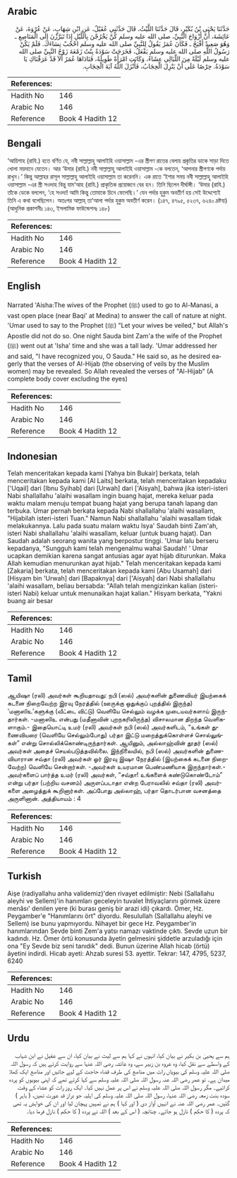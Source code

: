 ## Arabic


<div dir="rtl" lang="ar" style={{fontSize:'larger',backgroundColor:'#f8f9fa',padding:20}}>
حَدَّثَنَا يَحْيَى بْنُ بُكَيْرٍ، قَالَ حَدَّثَنَا اللَّيْثُ، قَالَ حَدَّثَنِي عُقَيْلٌ، عَنِ ابْنِ شِهَابٍ، عَنْ عُرْوَةَ، عَنْ عَائِشَةَ، أَنَّ أَزْوَاجَ النَّبِيِّ، صلى الله عليه وسلم كُنَّ يَخْرُجْنَ بِاللَّيْلِ إِذَا تَبَرَّزْنَ إِلَى الْمَنَاصِعِ ـ وَهُوَ صَعِيدٌ أَفْيَحُ ـ فَكَانَ عُمَرُ يَقُولُ لِلنَّبِيِّ صلى الله عليه وسلم احْجُبْ نِسَاءَكَ‏.‏ فَلَمْ يَكُنْ رَسُولُ اللَّهِ صلى الله عليه وسلم يَفْعَلُ، فَخَرَجَتْ سَوْدَةُ بِنْتُ زَمْعَةَ زَوْجُ النَّبِيِّ صلى الله عليه وسلم لَيْلَةً مِنَ اللَّيَالِي عِشَاءً، وَكَانَتِ امْرَأَةً طَوِيلَةً، فَنَادَاهَا عُمَرُ أَلاَ قَدْ عَرَفْنَاكِ يَا سَوْدَةُ‏.‏ حِرْصًا عَلَى أَنْ يَنْزِلَ الْحِجَابُ، فَأَنْزَلَ اللَّهُ آيَةَ الْحِجَابِ‏.‏
</div>
<div style={{backgroundColor:'#f8f9fa',padding:20, marginBottom: 10}}><table> <thead> <tr> <th>References:</th> <th></th> </tr> </thead> <tbody><tr><td>Hadith No</td><td>146</td></tr><tr><td>Arabic No</td><td>146</td></tr><tr><td>Reference</td><td>Book 4 Hadith 12</td></tr></tbody></table></div>

## Bengali


<div dir="ltr" lang="bn" style={{fontSize:'larger',backgroundColor:'#f8f9fa',padding:20}}>
‘আয়িশাহ (রাযি.) হতে বর্ণিত যে, নবী সাল্লাল্লাহু আলাইহি ওয়াসাল্লাম -এর স্ত্রীগণ রাতের বেলায় প্রকৃতির ডাকে সাড়া দিতে খোলা ময়দানে যেতেন। আর ‘উমার (রাযি.) নবী সাল্লাল্লাহু আলাইহি ওয়াসাল্লাম -কে বলতেন, ‘আপনার স্ত্রীগণকে পর্দায় রাখুন।’ কিন্তু আল্লাহর রাসূল সাল্লাল্লাহু আলাইহি ওয়াসাল্লাম তা করেননি। এক রাতে ‘ইশার সময় নবী সাল্লাল্লাহু আলাইহি ওয়াসাল্লাম -এর স্ত্রী সওদাহ বিন্তু যাম‘আহ (রাযি.) প্রাকৃতিক প্রয়োজনে বের হন। তিনি ছিলেন দীর্ঘাঙ্গী। ‘উমার (রাযি.) তাঁকে ডেকে বললেন, ‘হে সওদা! আমি কিন্তু তোমাকে চিনে ফেলেছি।’ যেন পর্দার হুকুম অবতীর্ণ হয় সেই উদ্দেশ্যেই তিনি এ কথা বলেছিলেন। অতঃপর আল্লাহ্ তা‘আলা পর্দার হুকুম অবতীর্ণ করেন। (১৪৭, ৪৭৯৫, ৫২৩৭, ৬২৪০ দ্রষ্টব্য) (আধুনিক প্রকাশনীঃ ১৪৩, ইসলামিক ফাউন্ডেশনঃ ১৪৮)
</div>
<div style={{backgroundColor:'#f8f9fa',padding:20, marginBottom: 10}}><table> <thead> <tr> <th>References:</th> <th></th> </tr> </thead> <tbody><tr><td>Hadith No</td><td>146</td></tr><tr><td>Arabic No</td><td>146</td></tr><tr><td>Reference</td><td>Book 4 Hadith 12</td></tr></tbody></table></div>

## English


<div dir="ltr" lang="en" style={{fontSize:'larger',backgroundColor:'#f8f9fa',padding:20}}>
Narrated 'Aisha:The wives of the Prophet (ﷺ) used to go to Al-Manasi, a vast open place (near Baqi' at Medina) to answer the call of nature at night. 'Umar used to say to the Prophet (ﷺ) "Let your wives be veiled," but Allah's Apostle did not do so. One night Sauda bint Zam'a the wife of the Prophet (ﷺ) went out at 'Isha' time and she was a tall lady. 'Umar addressed her and said, "I have recognized you, O Sauda." He said so, as he desired eagerly that the verses of Al-Hijab (the observing of veils by the Muslim women) may be revealed. So Allah revealed the verses of "Al-Hijab" (A complete body cover excluding the eyes)
</div>
<div style={{backgroundColor:'#f8f9fa',padding:20, marginBottom: 10}}><table> <thead> <tr> <th>References:</th> <th></th> </tr> </thead> <tbody><tr><td>Hadith No</td><td>146</td></tr><tr><td>Arabic No</td><td>146</td></tr><tr><td>Reference</td><td>Book 4 Hadith 12</td></tr></tbody></table></div>

## Indonesian


<div dir="ltr" lang="id" style={{fontSize:'larger',backgroundColor:'#f8f9fa',padding:20}}>
Telah menceritakan kepada kami [Yahya bin Bukair] berkata, telah menceritakan kepada kami [Al Laits] berkata, telah menceritakan kepadaku ['Uqail] dari [Ibnu Syihab] dari [Urwah] dari ['Aisyah], bahwa jika isteri-isteri Nabi shallallahu 'alaihi wasallam ingin buang hajat, mereka keluar pada waktu malam menuju tempat buang hajat yang berupa tanah lapang dan terbuka. Umar pernah berkata kepada Nabi shallallahu 'alaihi wasallam, "Hijabilah isteri-isteri Tuan." Namun Nabi shallallahu 'alaihi wasallam tidak melakukannya. Lalu pada suatu malam waktu Isya' Saudah binti Zam'ah, isteri Nabi shallallahu 'alaihi wasallam, keluar (untuk buang hajat). Dan Saudah adalah seorang wanita yang berpostur tinggi. 'Umar lalu berseru kepadanya, "Sungguh kami telah mengenalmu wahai Saudah! ' Umar ucapkan demikian karena sangat antusias agar ayat hijab diturunkan. Maka Allah kemudian menurunkan ayat hijab." Telah menceritakan kepada kami [Zakaria] berkata, telah menceritakan kepada kami [Abu Usamah] dari [Hisyam bin 'Urwah] dari [Bapaknya] dari ['Aisyah] dari Nabi shallallahu 'alaihi wasallam, beliau bersabda: "Allah telah mengizinkan kalian (isteri-isteri Nabi) keluar untuk menunaikan hajat kalian." Hisyam berkata, "Yakni buang air besar
</div>
<div style={{backgroundColor:'#f8f9fa',padding:20, marginBottom: 10}}><table> <thead> <tr> <th>References:</th> <th></th> </tr> </thead> <tbody><tr><td>Hadith No</td><td>146</td></tr><tr><td>Arabic No</td><td>146</td></tr><tr><td>Reference</td><td>Book 4 Hadith 12</td></tr></tbody></table></div>

## Tamil


<div dir="ltr" lang="ta" style={{fontSize:'larger',backgroundColor:'#f8f9fa',padding:20}}>
ஆயிஷா (ரலி) அவர்கள் கூறியதாவது: நபி (ஸல்) அவர்களின் துணைவியர் இயற்கைக் கடனை நிறைவேற்ற இரவு நேரத்தில் (ஊருக்கு ஒதுக்குப் புறத்தில் இருந்த) ‘மனாஸிஉ’களுக்கு (வீட்டை விட்டு) வெளியே செல்லும் வழக்க முடையவர்களாய் இருந்தார்கள். -மனாஸிஉ என்பது (மதீனாவின் புறநகரிலிருந்த) விசாலமான திறந்த வெளிகளாகும்.- இதையொட்டி உமர் (ரலி) அவர்கள் நபி (ஸல்) அவர்களிடம், “உங்கள் துணைவியரை (வெளியே செல்லும்போது) பர்தா இட்டு மறைத்துக்கொள்ளச் சொல்லுங்கள்” என்று சொல்லிக்கொண்டிருந்தார்கள். ஆயினும், அல்லாஹ்வின் தூதர் (ஸல்) அவர்கள் அதைச் செயல்படுத்தவில்லை. இந்நிலையில், நபி (ஸல்) அவர்களின் துணைவியாரான சவ்தா (ரலி) அவர்கள் ஓர் இரவு இஷா நேரத்தில் (இயற்கைக் கடனை நிறைவேற்ற) வெளியே சென்றார்கள். -அவர்கள் உயரமான பெண்மணியாக இருந்தார்கள்.- அவர்களைப் பார்த்த உமர் (ரலி) அவர்கள், “சவ்தா! உங்களைக் கண்டுகொண்டோம்” என்று பர்தா (பற்றிய வசனம்) அருளப்படாதா என்ற பேராவலில் சவ்தா (ரலி) அவர்களை அழைத்துக் கூறினார்கள். அப்போது அல்லாஹ், பர்தா தொடர்பான வசனத்தை அருளினான். அத்தியாயம் : 4
</div>
<div style={{backgroundColor:'#f8f9fa',padding:20, marginBottom: 10}}><table> <thead> <tr> <th>References:</th> <th></th> </tr> </thead> <tbody><tr><td>Hadith No</td><td>146</td></tr><tr><td>Arabic No</td><td>146</td></tr><tr><td>Reference</td><td>Book 4 Hadith 12</td></tr></tbody></table></div>

## Turkish


<div dir="ltr" lang="tr" style={{fontSize:'larger',backgroundColor:'#f8f9fa',padding:20}}>
Aişe (radiyallahu anha validemiz)'den rivayet edilmiştir: Nebi (Sallallahu aleyhi ve Sellem)'in hanımları geceleyin tuvalet İhtiyaçlarını görmek üzere menâsı' denilen yere (ki burası geniş bir arazi idi) çıkardı. Ömer, Hz. Peygamber'e "Hanımlarını ört" diyordu. Resulullah (Sallallahu aleyhi ve Sellem) ise bunu yapmıyordu. Nihayet bir gece Hz. Peygamber'in hanımlarından Sevde binti Zem'a yatsı namazı vaktinde çıktı. Sevde uzun bir kadındı. Hz. Ömer örtü konusunda âyetin gelmesini şiddetle arzuladığı için ona "Ey Sevde biz seni tanıdık" dedi. Bunun üzerine Allah hicab (örtü) âyetini indirdi. Hicab ayeti: Ahzab suresi 53. ayettir. Tekrar: 147, 4795, 5237, 6240
</div>
<div style={{backgroundColor:'#f8f9fa',padding:20, marginBottom: 10}}><table> <thead> <tr> <th>References:</th> <th></th> </tr> </thead> <tbody><tr><td>Hadith No</td><td>146</td></tr><tr><td>Arabic No</td><td>146</td></tr><tr><td>Reference</td><td>Book 4 Hadith 12</td></tr></tbody></table></div>

## Urdu


<div dir="rtl" lang="ur" style={{fontSize:'larger',backgroundColor:'#f8f9fa',padding:20}}>
ہم سے یحییٰ بن بکیر نے بیان کیا، انہوں نے کہا ہم سے لیث نے بیان کیا، ان سے عقیل نے ابن شہاب کے واسطے سے نقل کیا، وہ عروہ بن زبیر سے، وہ عائشہ رضی اللہ عنہا سے روایت کرتے ہیں کہ رسول اللہ صلی اللہ علیہ وسلم کی بیویاں رات میں مناصع کی طرف قضاء حاجت کے لیے جاتیں اور مناصع ایک کھلا میدان ہے۔ تو عمر رضی اللہ عنہ رسول اللہ صلی اللہ علیہ وسلم سے کہا کرتے تھے کہ اپنی بیویوں کو پردہ کرائیے۔ مگر رسول اللہ صلی اللہ علیہ وسلم نے اس پر عمل نہیں کیا۔ ایک روز رات کو عشاء کے وقت سودہ بنت زمعہ رضی اللہ عنہا، رسول اللہ صلی اللہ علیہ وسلم کی اہلیہ جو دراز قد عورت تھیں، ( باہر ) گئیں۔ عمر رضی اللہ عنہ نے انہیں آواز دی ( اور کہا ) ہم نے تمہیں پہچان لیا اور ان کی خواہش یہ تھی کہ پردہ ( کا حکم ) نازل ہو جائے۔ چنانچہ ( اس کے بعد ) اللہ نے پردہ ( کا حکم ) نازل فرما دیا۔
</div>
<div style={{backgroundColor:'#f8f9fa',padding:20, marginBottom: 10}}><table> <thead> <tr> <th>References:</th> <th></th> </tr> </thead> <tbody><tr><td>Hadith No</td><td>146</td></tr><tr><td>Arabic No</td><td>146</td></tr><tr><td>Reference</td><td>Book 4 Hadith 12</td></tr></tbody></table></div>